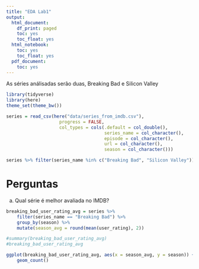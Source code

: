 ```yaml
---
title: "EDA Lab1"
output:
  html_document:
    df_print: paged
    toc: yes
    toc_float: yes
  html_notebook:
    toc: yes
    toc_float: yes
  pdf_document:
    toc: yes
---
```


As séries análisadas serão duas, Breaking Bad e Silicon Valley

```r
library(tidyverse)
library(here)
theme_set(theme_bw())

```

```r

series = read_csv(here("data/series_from_imdb.csv"), 
                    progress = FALSE,
                    col_types = cols(.default = col_double(), 
                                     series_name = col_character(), 
                                     episode = col_character(), 
                                     url = col_character(),
                                     season = col_character()))

series %>% filter(series_name %in% c("Breaking Bad", "Silicon Valley"))

```

# Perguntas

a) Qual série é melhor avaliada no IMDB? 


```r

breaking_bad_user_rating_avg = series %>%
    filter(series_name == "Breaking Bad") %>%
    group_by(season) %>%
    mutate(season_avg = round(mean(user_rating), 2))

#summary(breaking_bad_user_rating_avg)
#breaking_bad_user_rating_avg

ggplot(breaking_bad_user_rating_avg, aes(x = season_avg, y = season)) +
    geom_count()

```

